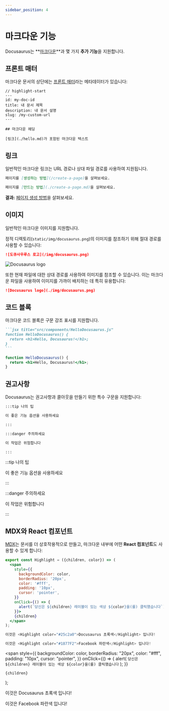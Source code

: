 ```yaml
---
sidebar_position: 4
---
```


# 마크다운 기능

Docusaurus는 **[마크다운](https://daringfireball.net/projects/markdown/syntax)**과 몇 가지 **추가 기능**을 지원합니다.

## 프론트 매터

마크다운 문서의 상단에는 [프론트 매터](https://jekyllrb.com/docs/front-matter/)라는 메타데이터가 있습니다:

```text title="my-doc.md"
// highlight-start
---
id: my-doc-id
title: 내 문서 제목
description: 내 문서 설명
slug: /my-custom-url
---

## 마크다운 헤딩

[링크](./hello.md)가 포함된 마크다운 텍스트
```

## 링크

일반적인 마크다운 링크는 URL 경로나 상대 파일 경로를 사용하여 지원됩니다.

```md
페이지를 [생성하는 방법](/create-a-page)을 살펴보세요.
```

```md
페이지를 [만드는 방법](./create-a-page.md)을 살펴보세요.
```

**결과:** [페이지 생성 방법](./create-a-page.md)을 살펴보세요.

## 이미지

일반적인 마크다운 이미지를 지원합니다.

정적 디렉토리(`static/img/docusaurus.png`)의 이미지를 참조하기 위해 절대 경로를 사용할 수 있습니다:

```md
![도큐사우루스 로고](/img/docusaurus.png)
```

![Docusaurus logo](/img/docusaurus.png)

또한 현재 파일에 대한 상대 경로를 사용하여 이미지를 참조할 수 있습니다. 이는 마크다운 파일을 사용하여 이미지를 가까이 배치하는 데 특히 유용합니다:

```md
![Docusaurus logo](./img/docusaurus.png)
```

## 코드 블록

마크다운 코드 블록은 구문 강조 표시를 지원합니다.

````md
```jsx title="src/components/HelloDocusaurus.js"
function HelloDocusaurus() {
  return <h1>Hello, Docusaurus!</h1>;
}
```
````

```jsx title="src/components/HelloDocusaurus.js"
function HelloDocusaurus() {
  return <h1>Hello, Docusaurus!</h1>;
}
```

## 권고사항

Docusaurus는 권고사항과 콜아웃을 만들기 위한 특수 구문을 지원합니다:

```md
:::tip 나의 팁

이 좋은 기능 옵션을 사용하세요

:::

:::danger 주의하세요

이 작업은 위험합니다

:::
```

:::tip 나의 팁

이 좋은 기능 옵션을 사용하세요

:::

:::danger 주의하세요

이 작업은 위험합니다

:::

## MDX와 React 컴포넌트

[MDX](https://mdxjs.com/)는 문서를 더 상호작용적으로 만들고, 마크다운 내부에 어떤 **React 컴포넌트**도 사용할 수 있게 합니다:

```jsx
export const Highlight = ({children, color}) => (
  <span
    style={{
      backgroundColor: color,
      borderRadius: '20px',
      color: '#fff',
      padding: '10px',
      cursor: 'pointer',
    }}
    onClick={() => {
      alert(`당신은 ${children} 레이블이 있는 색상 ${color}을(를) 클릭했습니다`)
    }}>
    {children}
  </span>
);

이것은 <Highlight color="#25c2a0">Docusaurus 초록색</Highlight> 입니다!

이것은 <Highlight color="#1877F2">Facebook 파란색</Highlight> 입니다!
```

  <span
    style={{
      backgroundColor: color,
      borderRadius: "20px",
      color: "#fff",
      padding: "10px",
      cursor: "pointer",
    }}
    onClick={() => {
      alert(
        `당신은 ${children} 레이블이 있는 색상 ${color}을(를) 클릭했습니다`
      );
    }}
  >
    {children}
  </span>
);

이것은 <Highlight color="#25c2a0">Docusaurus 초록색</Highlight> 입니다!

이것은 <Highlight color="#1877F2">Facebook 파란색</Highlight> 입니다!
